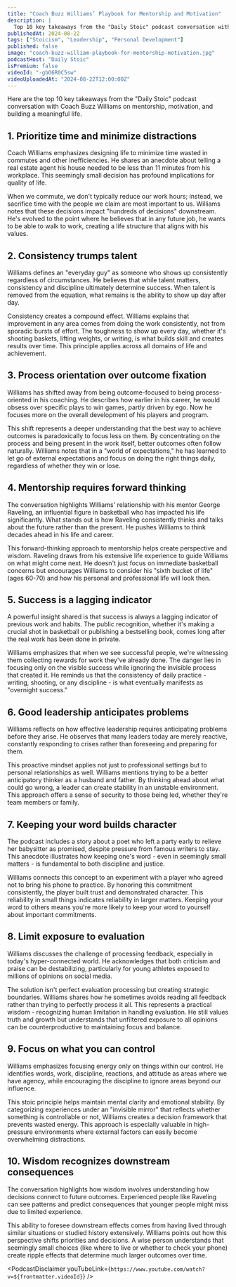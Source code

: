 ```yaml
---
title: "Coach Buzz Williams’ Playbook for Mentorship and Motivation"
description: |
  Top 10 key takeaways from the "Daily Stoic" podcast conversation with Coach Buzz Williams on mentorship, motivation, and building a meaningful life.
publishedAt: 2024-08-22
tags: ["Stoicism", "Leadership", "Personal Development"]
published: false
image: "coach-buzz-william-playbook-for-mentorship-motivation.jpg"
podcastHost: "Daily Stoic"
isPremium: false
videoId: "-gbO6R0C5sw"
videoUploadedAt: "2024-08-22T12:00:00Z"
---
```



<PodcastSummaryPageLayout frontmatter={frontmatter}>

Here are the top 10 key takeaways from the "Daily Stoic" podcast conversation with Coach Buzz Williams on mentorship, motivation, and building a meaningful life.

## 1. Prioritize time and minimize distractions

Coach Williams emphasizes designing life to minimize time wasted in commutes and other inefficiencies. He shares an anecdote about telling a real estate agent his house needed to be less than 11 minutes from his workplace. This seemingly small decision has profound implications for quality of life.

When we commute, we don't typically reduce our work hours; instead, we sacrifice time with the people we claim are most important to us. Williams notes that these decisions impact "hundreds of decisions" downstream. He's evolved to the point where he believes that in any future job, he wants to be able to walk to work, creating a life structure that aligns with his values.

## 2. Consistency trumps talent

Williams defines an "everyday guy" as someone who shows up consistently regardless of circumstances. He believes that while talent matters, consistency and discipline ultimately determine success. When talent is removed from the equation, what remains is the ability to show up day after day.

Consistency creates a compound effect. Williams explains that improvement in any area comes from doing the work consistently, not from sporadic bursts of effort. The toughness to show up every day, whether it's shooting baskets, lifting weights, or writing, is what builds skill and creates results over time. This principle applies across all domains of life and achievement.

## 3. Process orientation over outcome fixation

Williams has shifted away from being outcome-focused to being process-oriented in his coaching. He describes how earlier in his career, he would obsess over specific plays to win games, partly driven by ego. Now he focuses more on the overall development of his players and program.

This shift represents a deeper understanding that the best way to achieve outcomes is paradoxically to focus less on them. By concentrating on the process and being present in the work itself, better outcomes often follow naturally. Williams notes that in a "world of expectations," he has learned to let go of external expectations and focus on doing the right things daily, regardless of whether they win or lose.

## 4. Mentorship requires forward thinking

The conversation highlights Williams' relationship with his mentor George Raveling, an influential figure in basketball who has impacted his life significantly. What stands out is how Raveling consistently thinks and talks about the future rather than the present. He pushes Williams to think decades ahead in his life and career.

This forward-thinking approach to mentorship helps create perspective and wisdom. Raveling draws from his extensive life experience to guide Williams on what might come next. He doesn't just focus on immediate basketball concerns but encourages Williams to consider his "sixth bucket of life" (ages 60-70) and how his personal and professional life will look then.

## 5. Success is a lagging indicator

A powerful insight shared is that success is always a lagging indicator of previous work and habits. The public recognition, whether it's making a crucial shot in basketball or publishing a bestselling book, comes long after the real work has been done in private.

Williams emphasizes that when we see successful people, we're witnessing them collecting rewards for work they've already done. The danger lies in focusing only on the visible success while ignoring the invisible process that created it. He reminds us that the consistency of daily practice - writing, shooting, or any discipline - is what eventually manifests as "overnight success."

## 6. Good leadership anticipates problems

Williams reflects on how effective leadership requires anticipating problems before they arise. He observes that many leaders today are merely reactive, constantly responding to crises rather than foreseeing and preparing for them.

This proactive mindset applies not just to professional settings but to personal relationships as well. Williams mentions trying to be a better anticipatory thinker as a husband and father. By thinking ahead about what could go wrong, a leader can create stability in an unstable environment. This approach offers a sense of security to those being led, whether they're team members or family.

## 7. Keeping your word builds character

The podcast includes a story about a poet who left a party early to relieve her babysitter as promised, despite pressure from famous writers to stay. This anecdote illustrates how keeping one's word - even in seemingly small matters - is fundamental to both discipline and justice.

Williams connects this concept to an experiment with a player who agreed not to bring his phone to practice. By honoring this commitment consistently, the player built trust and demonstrated character. This reliability in small things indicates reliability in larger matters. Keeping your word to others means you're more likely to keep your word to yourself about important commitments.

## 8. Limit exposure to evaluation

Williams discusses the challenge of processing feedback, especially in today's hyper-connected world. He acknowledges that both criticism and praise can be destabilizing, particularly for young athletes exposed to millions of opinions on social media.

The solution isn't perfect evaluation processing but creating strategic boundaries. Williams shares how he sometimes avoids reading all feedback rather than trying to perfectly process it all. This represents a practical wisdom - recognizing human limitation in handling evaluation. He still values truth and growth but understands that unfiltered exposure to all opinions can be counterproductive to maintaining focus and balance.

## 9. Focus on what you can control

Williams emphasizes focusing energy only on things within our control. He identifies words, work, discipline, reactions, and attitude as areas where we have agency, while encouraging the discipline to ignore areas beyond our influence.

This stoic principle helps maintain mental clarity and emotional stability. By categorizing experiences under an "invisible mirror" that reflects whether something is controllable or not, Williams creates a decision framework that prevents wasted energy. This approach is especially valuable in high-pressure environments where external factors can easily become overwhelming distractions.

## 10. Wisdom recognizes downstream consequences

The conversation highlights how wisdom involves understanding how decisions connect to future outcomes. Experienced people like Raveling can see patterns and predict consequences that younger people might miss due to limited experience.

This ability to foresee downstream effects comes from having lived through similar situations or studied history extensively. Williams points out how this perspective shifts priorities and decisions. A wise person understands that seemingly small choices (like where to live or whether to check your phone) create ripple effects that determine much larger outcomes over time.

<PodcastDisclaimer
  youTubeLink={`https://www.youtube.com/watch?v=${frontmatter.videoId}`}
/>

</PodcastSummaryPageLayout>
